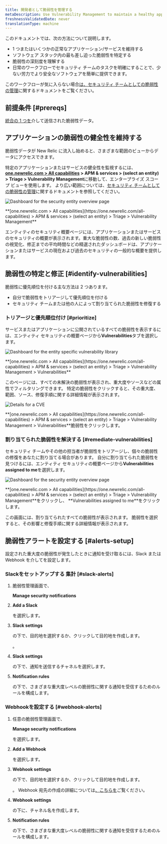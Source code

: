 ```yaml
---
title: 開発者として脆弱性を管理する
metaDescription: Use Vulnerability Management to maintain a healthy application and remediate vulnerabilities as a developer.
freshnessValidatedDate: never
translationType: machine
---
```






このドキュメントでは、次の方法について説明します。

* 1 つまたはいくつかの正常なアプリケーション/サービスを維持する
* ソフトウェア スタック内の最も差し迫った脆弱性を特定する
* 脆弱性の深刻度を理解する
* 日常のワークフローでセキュリティ チームのタスクを明確にすることで、少ない労力でより安全なソフトウェアを簡単に提供できます。

このワークフローが気に入らない場合[は、セキュリティ チームとしての脆弱性の管理](/docs/vulnerability-management/security-workflow)に関するドキュメントをご覧ください。

## 前提条件 [#prereqs]

[統合の 1 つを](/docs/vulnerability-management/integrations/overview)介して送信された脆弱性データ。

## アプリケーションの脆弱性の健全性を維持する

脆弱性データが New Relic に流入し始めると、さまざまな範囲のビューからデータにアクセスできます。

特定のアプリケーションまたはサービスの健全性を監視するには、 <DoNotTranslate>**[one.newrelic.com > All capabilities](https://one.newrelic.com/all-capabilities) > APM & services > (select an entity) > Triage > Vulnerability Management**</DoNotTranslate>に移動して、エンタープライズ スコープ ビューを使用します。 より広い範囲については、[セキュリティ チームとしての脆弱性の管理](/docs/vulnerability-management/security-workflow)に関するドキュメントを参照してください。

<img
  title="Entity overview"
  alt="Dashboard for the security entity overview page"
  src={entityOverview}
/>

<figcaption>
  <DoNotTranslate>
    **[one.newrelic.com > All capabilities](https://one.newrelic.com/all-capabilities) > APM & services > (select an entity) > Triage > Vulnerability Management**
  </DoNotTranslate>
</figcaption>

エンティティのセキュリティ概要ページには、アプリケーションまたはサービスのセキュリティの概要が表示されます。重大な脆弱性の数、過去の新しい脆弱性の視覚化、修正までの平均時間などの精選されたダッシュボードは、アプリケーションまたはサービスの現在および過去のセキュリティの一般的な概要を提供します。

## 脆弱性の特定と修正 [#identify-vulnerabilities]

脆弱性に優先順位を付ける主な方法は 2 つあります。

* 自分で脆弱性をトリアージして優先順位を付ける
* セキュリティ チームまたは他の人によって割り当てられた脆弱性を修復する

### トリアージと優先順位付け [#prioritize]

サービスまたはアプリケーションに公開されているすべての脆弱性を表示するには、エンティティ セキュリティの概要ページから<DoNotTranslate>**Vulnerabilities**</DoNotTranslate>タブを選択します。

<img
  title="Vulnerability library"
  alt="Dashboard for the entity specific vulnerability library"
  src={vulnLibrary}
/>

<figcaption>
  <DoNotTranslate>
    **[one.newrelic.com > All capabilities](https://one.newrelic.com/all-capabilities) > APM & services > (select an entity) > Triage > Vulnerability Management > Vulnerabilities**
  </DoNotTranslate>
</figcaption>

このページには、すべての未解決の脆弱性が表示され、重大度やソースなどの属性でフィルタリングできます。 特定の脆弱性をクリックすると、その重大度、範囲、ソース、修復手順に関する詳細情報が表示されます。

<img
  title="CVE Detail"
  alt="Details for a CVE"
  src={cveDetail}
/>

<figcaption>
  <DoNotTranslate>**[one.newrelic.com > All capabilities](https://one.newrelic.com/all-capabilities) > APM & services > (select an entity) > Triage > Vulnerability Management > Vulnerabilities**</DoNotTranslate>脆弱性をクリックします。
</figcaption>

### 割り当てられた脆弱性を解決する [#remediate-vulnerabilities]

セキュリティ チームやその他の担当者が脆弱性をトリアージし、個々の脆弱性の修復をあなたに割り当てる場合があります。 自分に割り当てられた脆弱性を見つけるには、エンティティ セキュリティの概要ページから<DoNotTranslate>**Vulnerabilities assigned to me**</DoNotTranslate>を選択します。

<img
  title="Assigned vulnerabilities"
  alt="Dashboard for the security entity overview page"
  src={assignedVuln}
/>

<figcaption>
  <DoNotTranslate>**[one.newrelic.com > All capabilities](https://one.newrelic.com/all-capabilities) > APM & services > (select an entity) > Triage > Vulnerability Management**</DoNotTranslate>をクリックし、 <DoNotTranslate>**Vulnerabilities assigned to me**</DoNotTranslate>をクリックします。
</figcaption>

この画面には、割り当てられたすべての脆弱性が表示されます。 脆弱性を選択すると、その影響と修復手順に関する詳細情報が表示されます。

## 脆弱性アラートを設定する [#alerts-setup]

設定された重大度の脆弱性が発生したときに通知を受け取るには、Slack または Webhook を介して<InlinePopover type="alerts"/>を設定します。

### Slackをセットアップする 集計 [#slack-alerts]

1. 脆弱性管理画面で、

   <DoNotTranslate>**Manage security notifications**</DoNotTranslate>

2. <DoNotTranslate>**Add a Slack**</DoNotTranslate>

   を選択します。

3. <DoNotTranslate>**Slack settings**</DoNotTranslate>

   の下で、目的地を選択するか、クリックして目的地を作成します。

   <Icon name="fe-plus-circle"/>

   。

4. <DoNotTranslate>**Slack settings**</DoNotTranslate>

   の下で、通知を送信するチャネルを選択します。

5. <DoNotTranslate>**Notification rules**</DoNotTranslate>

   の下で、さまざまな重大度レベルの脆弱性に関する通知を受信するためのルールを構成します。

### Webhookを設定する [#webhook-alerts]

1. 任意の脆弱性管理画面で、

   <DoNotTranslate>**Manage security notifications**</DoNotTranslate>

   を選択します。

2. <DoNotTranslate>**Add a Webhook**</DoNotTranslate>

   を選択します。

3. <DoNotTranslate>**Webhook settings**</DoNotTranslate>

   の下で、目的地を選択するか、クリックして目的地を作成します。

   <Icon name="fe-plus-circle"/>

   。 Webhook 宛先の作成の詳細については[、こちらを](/docs/alerts-applied-intelligence/notifications/notification-integrations/#webhook)ご覧ください。

4. <DoNotTranslate>**Webhook settings**</DoNotTranslate>

   の下に、チャネル名を作成します。

5. <DoNotTranslate>**Notification rules**</DoNotTranslate>

   の下で、さまざまな重大度レベルの脆弱性に関する通知を受信するためのルールを構成します。